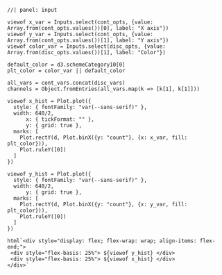 ```ojs
//| panel: input

viewof x_var = Inputs.select(cont_opts, {value: Array.from(cont_opts.values())[0], label: "X axis"})
viewof y_var = Inputs.select(cont_opts, {value: Array.from(cont_opts.values())[1], label: "Y axis"})
viewof color_var = Inputs.select(disc_opts, {value: Array.from(disc_opts.values())[1], label: "Color"})
```

```ojs
default_color = d3.schemeCategory10[0]
plt_color = color_var || default_color

all_vars = cont_vars.concat(disc_vars)
channels = Object.fromEntries(all_vars.map(k => [k[1], k[1]]))

viewof x_hist = Plot.plot({
  style: { fontFamily: "var(--sans-serif)" },
  width: 640/2,
      x: { tickFormat: "" },
      y: { grid: true },
  marks: [
    Plot.rectY(d, Plot.binX({y: "count"}, {x: x_var, fill: plt_color})),
    Plot.ruleY([0])
  ]
})

viewof y_hist = Plot.plot({
  style: { fontFamily: "var(--sans-serif)" },
  width: 640/2,
      y: { grid: true },
  marks: [
    Plot.rectY(d, Plot.binX({y: "count"}, {x: y_var, fill: plt_color})),
    Plot.ruleY([0])
  ]
})

html`<div style="display: flex; flex-wrap: wrap; align-items: flex-end;">
 <div style="flex-basis: 25%"> ${viewof y_hist} </div>
 <div style="flex-basis: 25%"> ${viewof x_hist} </div>
</div>`
```
